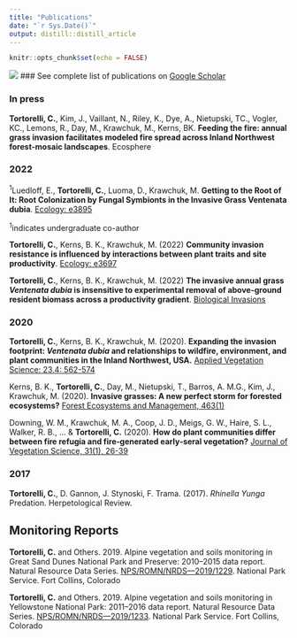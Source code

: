 ```yaml
---
title: "Publications"
date: "`r Sys.Date()`"
output: distill::distill_article
---
```


```r
knitr::opts_chunk$set(echo = FALSE)
```
![](images/sagebrush_banner.jpg)
### See complete list of publications on [Google Scholar](https://scholar.google.com/citations?user=wG7r-MEAAAAJ&hl=en)

### In press
**Tortorelli, C.**, Kim, J., Vaillant, N., Riley, K., Dye, A., Nietupski, TC., Vogler, KC., Lemons, R., Day, M., Krawchuk, M., Kerns, BK. **Feeding the fire: annual grass invasion facilitates modeled fire spread across Inland Northwest forest-mosaic landscapes**. Ecosphere


### 2022

<sup>1</sup>Luedloff, E., **Tortorelli, C.**, Luoma, D., Krawchuk, M. **Getting to the Root of It: Root Colonization by Fungal Symbionts in the Invasive Grass Ventenata dubia**. [Ecology: e3895](https://doi.org/10.1002/ecy.3895)

<sup>1</sup>indicates undergraduate co-author

**Tortorelli, C.**, Kerns, B. K., Krawchuk, M. (2022) **Community invasion resistance is influenced by interactions between plant traits and site productivity**. [Ecology: e3697](https://doi.org/10.1002/ecy.3697)

**Tortorelli, C.**, Kerns, B. K., Krawchuk, M. (2022) **The invasive annual grass *Ventenata dubia* is insensitive to experimental removal of above-ground resident biomass across a productivity gradient**. [Biological Invasions](https://link.springer.com/article/10.1007/s10530-022-02823-5)

### 2020
**Tortorelli, C.**, Kerns, B. K., Krawchuk, M. (2020). **Expanding the invasion footprint: *Ventenata dubia* and relationships to wildfire, environment, and plant communities in the Inland Northwest, USA.** [Applied Vegetation Science: 23.4: 562-574](https://www.fs.usda.gov/treesearch/pubs/60889)

Kerns, B. K., **Tortorelli, C.**, Day, M., Nietupski, T., Barros, A. M.G., Kim, J., Krawchuk, M. (2020). **Invasive grasses: A new perfect storm for forested ecosystems?** [Forest Ecosystems and Management, 463(1)](https://www.fs.usda.gov/treesearch/pubs/59939)

Downing, W. M., Krawchuk, M. A., Coop, J. D., Meigs, G. W., Haire, S. L., Walker, R. B., ... & **Tortorelli, C.** (2020). **How do plant communities differ between fire refugia and fire‐generated early‐seral vegetation?** [Journal of Vegetation Science, 31(1), 26-39](https://onlinelibrary.wiley.com/doi/abs/10.1111/jvs.12814?af=R)

### 2017
**Tortorelli, C.**, D. Gannon, J. Stynoski, F. Trama. (2017). *Rhinella Yunga* Predation. Herpetological Review.

## Monitoring Reports

**Tortorelli, C.** and Others. 2019. Alpine vegetation and soils monitoring in Great Sand Dunes National Park and Preserve: 2010–2015 data report. Natural Resource Data Series. [NPS/ROMN/NRDS—2019/1229](https://irma.nps.gov/DataStore/DownloadFile/628272). National Park Service. Fort Collins, Colorado

**Tortorelli, C.** and Others. 2019. Alpine vegetation and soils monitoring in Yellowstone National Park: 2011–2016 data report. Natural Resource Data Series. [NPS/ROMN/NRDS—2019/1233](https://irma.nps.gov/DataStore/DownloadFile/628782). National Park Service. Fort Collins, Colorado
